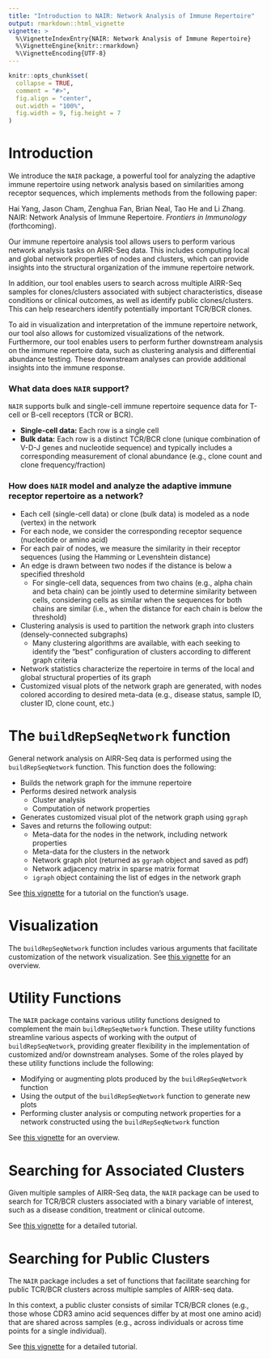 ```yaml
---
title: "Introduction to NAIR: Network Analysis of Immune Repertoire"
output: rmarkdown::html_vignette
vignette: >
  %\VignetteIndexEntry{NAIR: Network Analysis of Immune Repertoire}
  %\VignetteEngine{knitr::rmarkdown}
  %\VignetteEncoding{UTF-8}
---
```


```r
knitr::opts_chunk$set(
  collapse = TRUE,
  comment = "#>",
  fig.align = "center", 
  out.width = "100%",
  fig.width = 9, fig.height = 7
)
```

# Introduction

We introduce the `NAIR` package, a powerful tool for analyzing the adaptive immune repertoire using network analysis based on similarities among receptor sequences, which implements methods from the following paper:

Hai Yang, Jason Cham, Zenghua Fan, Brian Neal, Tao He and Li Zhang. NAIR: Network Analysis of Immune Repertoire. *Frontiers in Immunology* (forthcoming).


<!-- ### What can `NAIR` do? -->

<!-- `NAIR` allows the user to: -->

<!-- * Perform general network analysis on Adaptive Immune Receptor Repertoire (AIRR-Seq) data, including computing local and global network properties of nodes and clusters -->
<!-- * Search across multiple AIRR-Seq samples for: -->
<!--     * Clones/clusters associated to subject characteristics/disease conditions/clinical outcomes -->
<!--     * Public clones/clusters  -->
<!-- * Generate customized visualizations of the immune repertoire network -->
<!-- * Perform further downstream analysis -->


Our immune repertoire analysis tool allows users to perform various network analysis tasks on AIRR-Seq data. This includes computing local and global network properties of nodes and clusters, which can provide insights into the structural organization of the immune repertoire network.

In addition, our tool enables users to search across multiple AIRR-Seq samples for clones/clusters associated with subject characteristics, disease conditions or clinical outcomes, as well as identify public clones/clusters. This can help researchers identify potentially important TCR/BCR clones.

To aid in visualization and interpretation of the immune repertoire network, our tool also allows for customized visualizations of the network. Furthermore, our tool enables users to perform further downstream analysis on the immune repertoire data, such as clustering analysis and differential abundance testing. These downstream analyses can provide additional insights into the immune response.


### What data does `NAIR` support?

`NAIR` supports bulk and single-cell immune repertoire sequence data for T-cell or B-cell receptors (TCR or BCR).

* **Single-cell data:** Each row is a single cell
* **Bulk data:** Each row is a distinct TCR/BCR clone (unique combination of V-D-J genes and nucleotide sequence) and typically includes a corresponding measurement of clonal abundance (e.g., clone count and clone frequency/fraction)


### How does `NAIR` model and analyze the adaptive immune receptor repertoire as a network?

* Each cell (single-cell data) or clone (bulk data) is modeled as a node (vertex) in the network
* For each node, we consider the corresponding receptor sequence (nucleotide or amino acid)
* For each pair of nodes, we measure the similarity in their receptor sequences (using the Hamming or Levenshtein distance)
* An edge is drawn between two nodes if the distance is below a specified threshold 
    * For single-cell data, sequences from two chains (e.g., alpha chain and beta chain) can be jointly used to determine similarity between cells, considering cells as similar when the sequences for both chains are similar (i.e., when the distance for each chain is below the threshold)
* Clustering analysis is used to partition the network graph into clusters (densely-connected subgraphs)
    * Many clustering algorithms are available, with each seeking to identify the "best" configuration of clusters according to different graph criteria
* Network statistics characterize the repertoire in terms of the local and global structural properties of its graph
* Customized visual plots of the network graph are generated, with nodes colored according to desired meta-data (e.g., disease status, sample ID, cluster ID, clone count, etc.)




# The `buildRepSeqNetwork` function

General network analysis on AIRR-Seq data is performed using the `buildRepSeqNetwork` function. This function does the following:

* Builds the network graph for the immune repertoire
* Performs desired network analysis
    * Cluster analysis
    * Computation of network properties
* Generates customized visual plot of the network graph using `ggraph`
* Saves and returns the following output: 
    * Meta-data for the nodes in the network, including network properties
    * Meta-data for the clusters in the network
    * Network graph plot (returned as `ggraph` object and saved as pdf)
    * Network adjacency matrix in sparse matrix format
    * `igraph` object containing the list of edges in the network graph 

See [this vignette](buildRepSeqNetwork.html) for a tutorial on the function's usage.



# Visualization

The `buildRepSeqNetwork` function includes various arguments that facilitate customization of the network visualization. See [this vignette](network_visualization.html) for an overview.



# Utility Functions

The `NAIR` package contains various utility functions designed to complement the main `buildRepSeqNetwork` function. These utility functions streamline various aspects of working with the output of `buildRepSeqNetwork`, providing greater flexibility in the implementation of customized and/or downstream analyses. Some of the roles played by these utility functions include the following:

* Modifying or augmenting plots produced by the `buildRepSeqNetwork` function
* Using the output of the `buildRepSeqNetwork` function to generate new plots
* Performing cluster analysis or computing network properties for a network constructed using the `buildRepSeqNetwork` function

See [this vignette](downstream_analysis.html) for an overview.



# Searching for Associated Clusters

Given multiple samples of AIRR-Seq data, the `NAIR` package can be used to search for TCR/BCR clusters associated with a binary variable of interest, such as a disease condition, treatment or clinical outcome. 

See [this vignette](associated_clusters.html) for a detailed tutorial.



# Searching for Public Clusters

The `NAIR` package includes a set of functions that facilitate searching for public TCR/BCR clusters across multiple samples of AIRR-seq data. 

In this context, a public cluster consists of similar TCR/BCR clones (e.g., those whose CDR3 amino acid sequences differ by at most one amino acid) that are shared across samples (e.g., across individuals or across time points for a single individual). 

See [this vignette](public_clusters.html) for a detailed tutorial.
